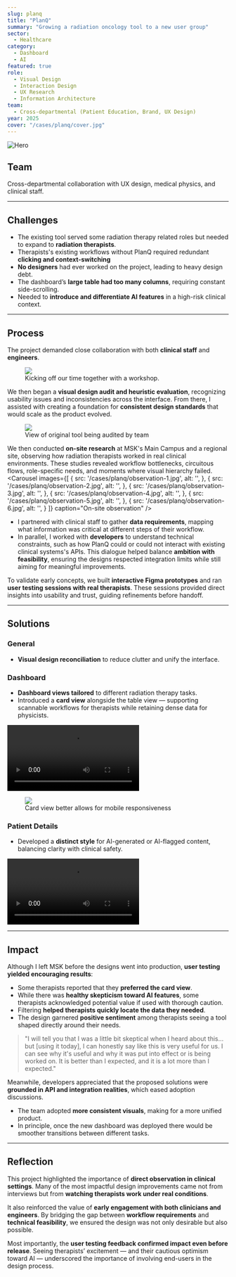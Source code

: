 ```yaml
---
slug: planq
title: "PlanQ"
summary: "Growing a radiation oncology tool to a new user group"
sector:
  - Healthcare
category: 
  - Dashboard
  - AI
featured: true
role:
  - Visual Design
  - Interaction Design
  - UX Research
  - Information Architecture
team:
  - Cross-departmental (Patient Education, Brand, UX Design)
year: 2025
cover: "/cases/planq/cover.jpg"
---
```


![Hero](/cases/planq/cover.jpg)


## Team
Cross-departmental collaboration with UX design, medical physics, and clinical staff.  

---

## Challenges

- The existing tool served some radiation therapy related roles but needed to expand to **radiation therapists**.  
- Therapists's existing workflows without PlanQ required redundant **clicking and context-switching**
- **No designers** had ever worked on the project, leading to heavy design debt.  
- The dashboard’s **large table had too many columns**, requiring constant side-scrolling.  
- Needed to **introduce and differentiate AI features** in a high-risk clinical context.  

---

## Process

The project demanded close collaboration with both **clinical staff** and **engineers**. 

<figure>
  <img src="/cases/planq/workshop.jpg" />
  <figcaption>Kicking off our time together with a workshop.</figcaption>
</figure>

We then began a **visual design audit and heuristic evaluation**, recognizing usability issues and inconsistencies across the interface. From there, I assisted with creating a foundation for **consistent design standards** that would scale as the product evolved.  

<figure>
  <img src="/cases/planq/audit.jpg" />
  <figcaption>View of original tool being audited by team</figcaption>
</figure>

We then conducted **on-site research** at MSK's Main Campus and a regional site, observing how radiation therapists worked in real clinical environments. These studies revealed workflow bottlenecks, circuitous flows, role-specific needs, and moments where visual hierarchy failed.  
<Carousel
  images={[
    {
      src: '/cases/planq/observation-1.jpg',
      alt: '',
    },
    {
      src: '/cases/planq/observation-2.jpg',
      alt: '',
    },
        {
      src: '/cases/planq/observation-3.jpg',
      alt: '',
    },
        {
      src: '/cases/planq/observation-4.jpg',
      alt: '',
    },
            {
      src: '/cases/planq/observation-5.jpg',
      alt: '',
    },
                {
      src: '/cases/planq/observation-6.jpg',
      alt: '',
    }
  ]}
      caption="On-site observation"
/>

- I partnered with clinical staff to gather **data requirements**, mapping what information was critical at different steps of their workflow. 
- In parallel, I worked with **developers** to understand technical constraints, such as how PlanQ could or could not interact with existing clinical systems's APIs. This dialogue helped balance **ambition with feasibility**, ensuring the designs respected integration limits while still aiming for meaningful improvements.  

To validate early concepts, we built **interactive Figma prototypes** and ran **user testing sessions with real therapists**. These sessions provided direct insights into usability and trust, guiding refinements before handoff.  

---

## Solutions

### General
- **Visual design reconciliation** to reduce clutter and unify the interface.  

### Dashboard
- **Dashboard views tailored** to different radiation therapy tasks.  
- Introduced a **card view** alongside the table view — supporting scannable workflows for therapists while retaining dense data for physicists. 

<video
  src="/cases/planq/card.mov"
  autoPlay
  loop
  controls
  playsInline
  className="rounded-xl shadow"
/>

<figure>
  <img src="/cases/planq/mobile.png" 
  className="mx-auto w-full max-w-[320px]"/>
  <figcaption>Card view better allows for mobile responsiveness</figcaption>
</figure>

### Patient Details
- Developed a **distinct style** for AI-generated or AI-flagged content, balancing clarity with clinical safety.  

<video
  src="/cases/planq/ai.mov"
  autoPlay
  loop
  controls
  playsInline
  className="rounded-xl shadow"
/>

---


## Impact

Although I left MSK before the designs went into production, **user testing yielded encouraging results**:  

- Some therapists reported that they **preferred the card view**.  
- While there was **healthy skepticism toward AI features**, some therapists acknowledged potential value if used with thorough caution.  
- Filtering **helped therapists quickly locate the data they needed**.  
- The design garnered **positive sentiment** among therapists seeing a tool shaped directly around their needs.  

<div className="my-5 rounded-[28px] border border-white/40 bg-white/80 p-8 shadow-lg">
  <blockquote className="text-xl font-semibold leading-relaxed text-fg">
    "I will tell you that I was a little bit skeptical when I heard about this…but [using it today], I can honestly say like this is very useful for us. I can see why it's useful and why it was put into effect or is being worked on. It is better than I expected, and it is a lot more than I expected."
  </blockquote>
</div>

Meanwhile, developers appreciated that the proposed solutions were **grounded in API and integration realities**, which eased adoption discussions.  

- The team adopted **more consistent visuals**, making for a more unified product.  
- In principle, once the new dashboard was deployed there would be smoother transitions between different tasks.  

---

## Reflection

This project highlighted the importance of **direct observation in clinical settings**. Many of the most impactful design improvements came not from interviews but from **watching therapists work under real conditions**.  

It also reinforced the value of **early engagement with both clinicians and engineers**. By bridging the gap between **workflow requirements** and **technical feasibility**, we ensured the design was not only desirable but also possible.  

Most importantly, the **user testing feedback confirmed impact even before release**. Seeing therapists’ excitement — and their cautious optimism toward AI — underscored the importance of involving end-users in the design process.  
